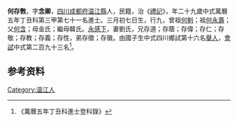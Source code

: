 {{明清人物信息框
| 姓名 = 何存斆
| 原名 =
| 圖片名稱= 
| 圖片大小 =
| 圖片說明 = 
| 最高職務 =
| 國家 = 大明 
| 爵位 =
| 籍貫 = [[四川|四川]][[成都府|成都府]][[温江縣|温江縣]]
| 族裔 = 
| 旗籍 = 
| 字號 = 
| 諡號 =
| 出生日期 = 三月初七日
| 出生地點 =
| 逝世日期 = 
| 逝世地點 =
| 墓葬 =
| 配偶 = 劉氏
| 親屬 = 曾祖[[何魁|何魁]]，祖[[何永壽|何永壽]]，父[[何含|何含]]，母金氏；繼母韓氏
| 出身 =
* 萬曆五年丁丑科進士
| 經歷 =
| 著作 =  
*
*
*
}}
'''何存斆'''{{BD|1549年||1608年||}}，字'''念卿'''，[[四川|四川]][[成都府|成都府]][[温江縣|温江縣]]人，民籍，治《[[禮記|禮記]]》，年二十九歲中式萬曆五年丁丑科第三甲第七十一名進士。三月初七日生，行九，曾祖[[何魁|何魁]]；祖[[何永壽|何永壽]]；父[[何含|何含]]；母金氏；繼母韓氏。[[永感下|永感下]]，妻劉氏，兄存道；存蔭；存偉；存仁；存敬；存教；存義；存性，弟存徵；存徽。由國子生中式四川鄉試第十六名[[舉人|舉人]]，[[會試|會試]]中式第二百九十三名<ref>《萬曆五年丁丑科進士登科錄》</ref>。

== 参考资料 ==
{{reflist}}

{{萬曆五年丁丑科殿试金榜}}

{{Authority control}}

{{DEFAULTSORT:}}
[[Category:温江人|Category:温江人]]


{{明朝人物小作品}}